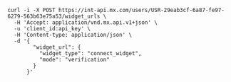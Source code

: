 ```shell Request
curl -i -X POST https://int-api.mx.com/users/USR-29eab3cf-6a87-fe97-6279-563b63e75a53/widget_urls \
  -H 'Accept: application/vnd.mx.api.v1+json' \
  -u 'client_id:api_key' \
  -H 'Content-type: application/json' \
  -d '{
        "widget_url": {
          "widget_type": "connect_widget",
          "mode": "verification"
        }
      }'
```
